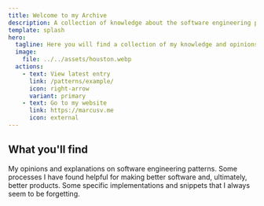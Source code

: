 ```yaml
---
title: Welcome to my Archive
description: A collection of knowledge about the software engineering practice by Marcus Virginia
template: splash
hero:
  tagline: Here you will find a collection of my knowledge and opinions on certain software/product engineering patterns, processes, and code snippets.
  image:
    file: ../../assets/houston.webp
  actions:
    - text: View latest entry
      link: /patterns/example/
      icon: right-arrow
      variant: primary
    - text: Go to my website
      link: https://marcusv.me
      icon: external
---
```



## What you'll find

<CardGrid>
	<Card title="Software & Infrastructure Patterns" icon="pencil">
		My opinions and explanations on software engineering patterns.
	</Card>
	<Card title="Processes for making better software" icon="add-document">
		Some processes I have found helpful for making better software and, ultimately, better products.
	</Card>
	<Card title="Code Snippets" icon="setting">
		Some specific implementations and snippets that I always seem to be forgetting.
	</Card>
</CardGrid>
